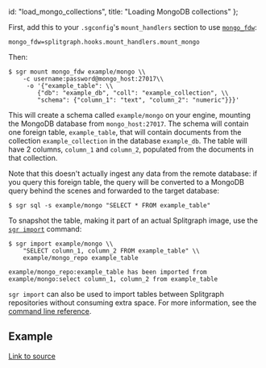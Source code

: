   id: "load_mongo_collections",
  title: "Loading MongoDB collections"
};

First, add this to your `.sgconfig`'s `mount_handlers` section to use [`mongo_fdw`](https://github.com/EnterpriseDB/mongo_fdw):

```
mongo_fdw=splitgraph.hooks.mount_handlers.mount_mongo
```

Then:

```
$ sgr mount mongo_fdw example/mongo \\
    -c username:password@mongo_host:27017\\
     -o '{"example_table": \\
        {"db": "example_db", "coll": "example_collection", \\
        "schema": {"column_1": "text", "column_2": "numeric"}}}'
```

This will create a schema called `example/mongo` on your engine, mounting the MongoDB database from `mongo_host:27017`. The schema will contain one foreign table, `example_table`, that will contain documents from the collection `example_collection` in the database `example_db`. The table will have 2 columns, `column_1` and `column_2`, populated from the documents in that collection.

Note that this doesn't actually ingest any data from the remote database: if you query this foreign table, the query
will be converted to a MongoDB query behind the scenes and forwarded to the target database:

```
$ sgr sql -s example/mongo "SELECT * FROM example_table"
```

To snapshot the table, making it part of an actual Splitgraph image, use the [`sgr import`](../../sgr/image_management_creation/import) command:

```
$ sgr import example/mongo \\
    "SELECT column_1, column_2 FROM example_table" \\
    example/mongo_repo example_table

example/mongo_repo:example_table has been imported from example/mongo:select column_1, column_2 from example_table
```

`sgr import` can also be used to import tables between Splitgraph repositories without consuming extra space. For more information, see the [command line reference](../../sgr/image_management_creation/import).

## Example

[Link to source](https://github.com/splitgraph/splitgraph/tree/master/examples/import-from-mongo)

<cast src="@splitgraph/content/casts/versioned/latest/import-from-mongo.cast" />
